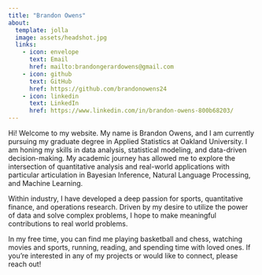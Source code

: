 ```yaml
---
title: "Brandon Owens"
about: 
  template: jolla
  image: assets/headshot.jpg
  links: 
    - icon: envelope
      text: Email
      href: mailto:brandongerardowens@gmail.com
    - icon: github
      text: GitHub
      href: https://github.com/brandonowens24
    - icon: linkedin
      text: LinkedIn
      href: https://www.linkedin.com/in/brandon-owens-800b68203/
---
```


Hi! Welcome to my website. My name is Brandon Owens, and I am currently pursuing my graduate degree in Applied Statistics at Oakland University. I am honing my skills in data analysis, statistical modeling, and data-driven decision-making. My academic journey has allowed me to explore the intersection of quantitative analysis and real-world applications with particular articulation in Bayesian Inference, Natural Language Processing, and Machine Learning.

Within industry, I have developed a deep passion for sports, quantitative finance, and operations research. Driven by my desire to utilize the power of data and solve complex problems, I hope to make meaningful contributions to real world problems.

In my free time, you can find me playing basketball and chess, watching movies and sports, running, reading, and spending time with loved ones. If you're interested in any of my projects or would like to connect, please reach out!
